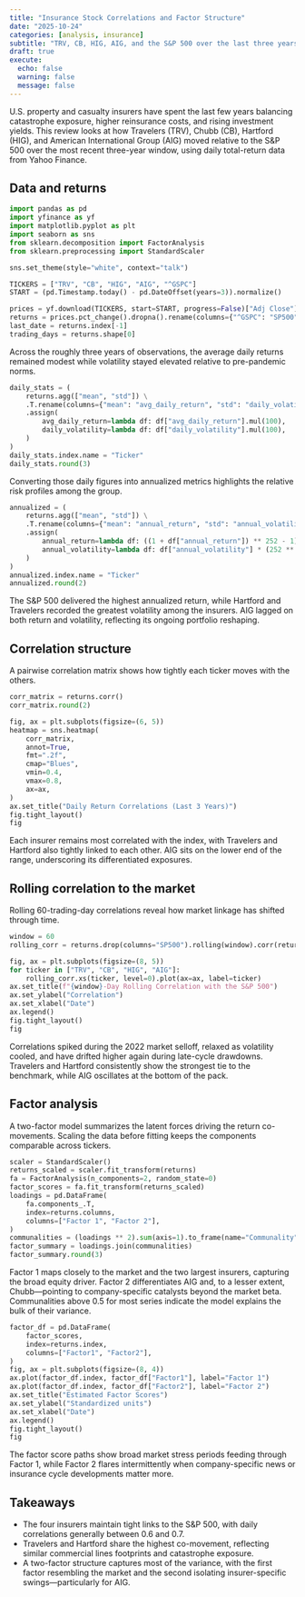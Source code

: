 ```yaml
---
title: "Insurance Stock Correlations and Factor Structure"
date: "2025-10-24"
categories: [analysis, insurance]
subtitle: "TRV, CB, HIG, AIG, and the S&P 500 over the last three years"
draft: true
execute:
  echo: false
  warning: false
  message: false
---
```


U.S. property and casualty insurers have spent the last few years balancing catastrophe exposure, higher reinsurance costs, and
rising investment yields. This review looks at how Travelers (TRV), Chubb (CB), Hartford (HIG), and American International Group
(AIG) moved relative to the S&P 500 over the most recent three-year window, using daily total-return data from Yahoo Finance.

## Data and returns

```python
import pandas as pd
import yfinance as yf
import matplotlib.pyplot as plt
import seaborn as sns
from sklearn.decomposition import FactorAnalysis
from sklearn.preprocessing import StandardScaler

sns.set_theme(style="white", context="talk")

TICKERS = ["TRV", "CB", "HIG", "AIG", "^GSPC"]
START = (pd.Timestamp.today() - pd.DateOffset(years=3)).normalize()

prices = yf.download(TICKERS, start=START, progress=False)["Adj Close"].dropna()
returns = prices.pct_change().dropna().rename(columns={"^GSPC": "SP500"})
last_date = returns.index[-1]
trading_days = returns.shape[0]
```

Across the roughly three years of observations, the average daily returns remained modest while volatility stayed elevated
relative to pre-pandemic norms.

```python
daily_stats = (
    returns.agg(["mean", "std"]) \
    .T.rename(columns={"mean": "avg_daily_return", "std": "daily_volatility"}) \
    .assign(
        avg_daily_return=lambda df: df["avg_daily_return"].mul(100),
        daily_volatility=lambda df: df["daily_volatility"].mul(100),
    )
)
daily_stats.index.name = "Ticker"
daily_stats.round(3)
```

Converting those daily figures into annualized metrics highlights the relative risk profiles among the group.

```python
annualized = (
    returns.agg(["mean", "std"]) \
    .T.rename(columns={"mean": "annual_return", "std": "annual_volatility"}) \
    .assign(
        annual_return=lambda df: ((1 + df["annual_return"]) ** 252 - 1) * 100,
        annual_volatility=lambda df: df["annual_volatility"] * (252 ** 0.5) * 100,
    )
)
annualized.index.name = "Ticker"
annualized.round(2)
```

The S&P 500 delivered the highest annualized return, while Hartford and Travelers recorded the greatest volatility among the
insurers. AIG lagged on both return and volatility, reflecting its ongoing portfolio reshaping.

## Correlation structure

A pairwise correlation matrix shows how tightly each ticker moves with the others.

```python
corr_matrix = returns.corr()
corr_matrix.round(2)
```

```python
fig, ax = plt.subplots(figsize=(6, 5))
heatmap = sns.heatmap(
    corr_matrix,
    annot=True,
    fmt=".2f",
    cmap="Blues",
    vmin=0.4,
    vmax=0.8,
    ax=ax,
)
ax.set_title("Daily Return Correlations (Last 3 Years)")
fig.tight_layout()
fig
```

Each insurer remains most correlated with the index, with Travelers and Hartford also tightly linked to each other. AIG sits on
the lower end of the range, underscoring its differentiated exposures.

## Rolling correlation to the market

Rolling 60-trading-day correlations reveal how market linkage has shifted through time.

```python
window = 60
rolling_corr = returns.drop(columns="SP500").rolling(window).corr(returns["SP500"]).dropna()

fig, ax = plt.subplots(figsize=(8, 5))
for ticker in ["TRV", "CB", "HIG", "AIG"]:
    rolling_corr.xs(ticker, level=0).plot(ax=ax, label=ticker)
ax.set_title(f"{window}-Day Rolling Correlation with the S&P 500")
ax.set_ylabel("Correlation")
ax.set_xlabel("Date")
ax.legend()
fig.tight_layout()
fig
```

Correlations spiked during the 2022 market selloff, relaxed as volatility cooled, and have drifted higher again during late-cycle
drawdowns. Travelers and Hartford consistently show the strongest tie to the benchmark, while AIG oscillates at the bottom of the
pack.

## Factor analysis

A two-factor model summarizes the latent forces driving the return co-movements. Scaling the data before fitting keeps the
components comparable across tickers.

```python
scaler = StandardScaler()
returns_scaled = scaler.fit_transform(returns)
fa = FactorAnalysis(n_components=2, random_state=0)
factor_scores = fa.fit_transform(returns_scaled)
loadings = pd.DataFrame(
    fa.components_.T,
    index=returns.columns,
    columns=["Factor 1", "Factor 2"],
)
communalities = (loadings ** 2).sum(axis=1).to_frame(name="Communality")
factor_summary = loadings.join(communalities)
factor_summary.round(3)
```

Factor 1 maps closely to the market and the two largest insurers, capturing the broad equity driver. Factor 2 differentiates AIG
and, to a lesser extent, Chubb—pointing to company-specific catalysts beyond the market beta. Communalities above 0.5 for most
series indicate the model explains the bulk of their variance.

```python
factor_df = pd.DataFrame(
    factor_scores,
    index=returns.index,
    columns=["Factor1", "Factor2"],
)
fig, ax = plt.subplots(figsize=(8, 4))
ax.plot(factor_df.index, factor_df["Factor1"], label="Factor 1")
ax.plot(factor_df.index, factor_df["Factor2"], label="Factor 2")
ax.set_title("Estimated Factor Scores")
ax.set_ylabel("Standardized units")
ax.set_xlabel("Date")
ax.legend()
fig.tight_layout()
fig
```

The factor score paths show broad market stress periods feeding through Factor 1, while Factor 2 flares intermittently when
company-specific news or insurance cycle developments matter more.

## Takeaways

* The four insurers maintain tight links to the S&P 500, with daily correlations generally between 0.6 and 0.7.
* Travelers and Hartford share the highest co-movement, reflecting similar commercial lines footprints and catastrophe exposure.
* A two-factor structure captures most of the variance, with the first factor resembling the market and the second isolating
  insurer-specific swings—particularly for AIG.
